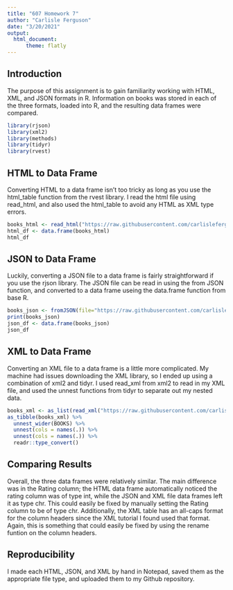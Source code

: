 ---
title: "607 Homework 7"
author: "Carlisle Ferguson"
date: "3/20/2021"
output: 
  html_document:
      theme: flatly
---

## Introduction
The purpose of this assignment is to gain familiarity working with HTML, XML, and JSON formats in R. Information on books was stored in each of the three formats, loaded into R, and the resulting data frames were compared.

```{r}
library(rjson)
library(xml2)
library(methods)
library(tidyr)
library(rvest)
```

## HTML to Data Frame
Converting HTML to a data frame isn't too tricky as long as you use the html_table function from the rvest library. I read the html file using read_html, and also used the html_table to avoid any HTML as XML type errors.
```{r}
books_html <- read_html("https://raw.githubusercontent.com/carlisleferguson/DATA607/main/books.html") %>% html_table(fill=TRUE)
html_df <- data.frame(books_html)
html_df
```


## JSON to Data Frame
Luckily, converting a JSON file to a data frame is fairly straightforward if you use the rjson library. The JSON file can be read in using the from JSON function, and converted to a data frame useing the data.frame function from base R. 
```{r}
books_json <- fromJSON(file="https://raw.githubusercontent.com/carlisleferguson/DATA607/main/books.json")
print(books_json)
json_df <- data.frame(books_json)
json_df
```

## XML to Data Frame
Converting an XML file to a data frame is a little more complicated. My machine had issues downloading the XML library, so I ended up using a combination of xml2 and tidyr. I used read_xml from xml2 to read in my XML file, and used the unnest functions from tidyr to separate out my nested data.
```{r}
books_xml <- as_list(read_xml("https://raw.githubusercontent.com/carlisleferguson/DATA607/main/books.xml"))
as_tibble(books_xml) %>%
  unnest_wider(BOOKS) %>%
  unnest(cols = names(.)) %>%
  unnest(cols = names(.)) %>%
  readr::type_convert()

```
## Comparing Results
Overall, the three data frames were relatively similar. The main difference was in the Rating column; the HTML data frame automatically noticed the rating column was of type int, while the JSON and XML file data frames left it as type chr. This could easily be fixed by manually setting the Rating column to be of type chr. Additionally, the XML table has an all-caps format for the column headers since the XML tutorial I found used that format. Again, this is something that could easily be fixed by using the rename funtion on the column headers.

## Reproducibility
I made each HTML, JSON, and XML by hand in Notepad, saved them as the appropriate file type, and uploaded them to my Github repository. 
